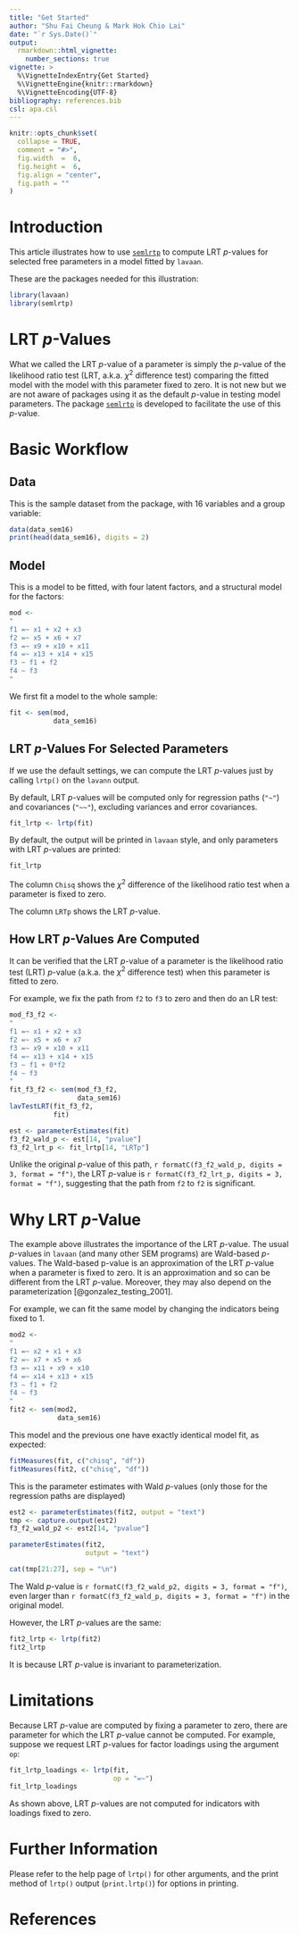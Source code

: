 ```yaml
---
title: "Get Started"
author: "Shu Fai Cheung & Mark Hok Chio Lai"
date: "`r Sys.Date()`"
output:
  rmarkdown::html_vignette:
    number_sections: true
vignette: >
  %\VignetteIndexEntry{Get Started}
  %\VignetteEngine{knitr::rmarkdown}
  %\VignetteEncoding{UTF-8}
bibliography: references.bib
csl: apa.csl
---
```


```r
knitr::opts_chunk$set(
  collapse = TRUE,
  comment = "#>",
  fig.width  =  6,
  fig.height =  6,
  fig.align = "center",
  fig.path = ""
)
```

# Introduction

This article illustrates how to use
[`semlrtp`](https://sfcheung.github.io/semlrtp/) to
compute LRT *p*-values for selected free parameters in
a model fitted by `lavaan`.

These are the packages needed for this illustration:

```r
library(lavaan)
library(semlrtp)
```

# LRT *p*-Values

What we called the LRT *p*-value of a parameter is
simply the *p*-value of the likelihood
ratio test (LRT, a.k.a. $\chi^2$ difference test)
comparing the fitted model with the model with
this parameter fixed to zero. It is not new but
we are not aware of packages using it as the default
*p*-value in testing model parameters.
The package
[`semlrtp`](https://sfcheung.github.io/semlrtp/)
is developed to facilitate the use of
this *p*-value.

# Basic Workflow

## Data

This is the sample dataset from the package,
with 16 variables and a group variable:

```r
data(data_sem16)
print(head(data_sem16), digits = 2)
```

## Model

This is a model to be fitted, with
four latent factors, and a structural
model for the factors:

```r
mod <-
"
f1 =~ x1 + x2 + x3
f2 =~ x5 + x6 + x7
f3 =~ x9 + x10 + x11
f4 =~ x13 + x14 + x15
f3 ~ f1 + f2
f4 ~ f3
"
```

We first fit a model to the whole sample:

```r
fit <- sem(mod,
           data_sem16)
```

## LRT *p*-Values For Selected Parameters

If we use the default settings,
we can compute the LRT *p*-values just
by calling `lrtp()` on the `lavann`
output.

By default, LRT *p*-values will be computed
only for regression paths
(`"~"`) and covariances (`"~~"`),
excluding variances and error covariances.

```r
fit_lrtp <- lrtp(fit)
```

By default, the output will be printed
in `lavaan` style, and only parameters
with LRT *p*-values are printed:

```r
fit_lrtp
```

The column `Chisq` shows the $\chi^2$
difference of the likelihood ratio test
when a parameter is fixed to zero.

The column `LRTp` shows the LRT *p*-value.

## How LRT *p*-Values Are Computed

It can be verified that the LRT *p*-value
of a parameter is the likelihood ratio
test (LRT) *p*-value (a.k.a. the $\chi^2$
difference test) when this parameter is
fitted to zero.

For example, we fix the path from `f2`
to `f3` to zero and then do an LR test:

```r
mod_f3_f2 <-
"
f1 =~ x1 + x2 + x3
f2 =~ x5 + x6 + x7
f3 =~ x9 + x10 + x11
f4 =~ x13 + x14 + x15
f3 ~ f1 + 0*f2
f4 ~ f3
"
fit_f3_f2 <- sem(mod_f3_f2,
                 data_sem16)
lavTestLRT(fit_f3_f2,
           fit)
```

```r
est <- parameterEstimates(fit)
f3_f2_wald_p <- est[14, "pvalue"]
f3_f2_lrt_p <- fit_lrtp[14, "LRTp"]
```

Unlike the original *p*-value of
this path,
`r formatC(f3_f2_wald_p, digits = 3, format = "f")`,
the LRT *p*-value is
`r formatC(f3_f2_lrt_p, digits = 3, format = "f")`,
suggesting that the path from `f2` to `f2`
is significant.

# Why LRT *p*-Value

The example above illustrates the importance
of the LRT *p*-value. The usual *p*-values
in `lavaan` (and many other SEM
programs) are Wald-based *p*-values.
The Wald-based p-value is an approximation
of the
LRT *p*-value when a parameter is fixed
to zero. It is an approximation and
so can be different from the
LRT *p*-value. Moreover, they may also
depend on
the parameterization [@gonzalez_testing_2001].

For example, we can fit the same model
by changing the indicators being fixed to 1.

```r
mod2 <-
"
f1 =~ x2 + x1 + x3
f2 =~ x7 + x5 + x6
f3 =~ x11 + x9 + x10
f4 =~ x14 + x13 + x15
f3 ~ f1 + f2
f4 ~ f3
"
fit2 <- sem(mod2,
            data_sem16)
```

This model and the previous one have exactly
identical model fit, as expected:

```r
fitMeasures(fit, c("chisq", "df"))
fitMeasures(fit2, c("chisq", "df"))
```

This is the parameter estimates with
Wald *p*-values (only those for
the regression paths are displayed)

```r
est2 <- parameterEstimates(fit2, output = "text")
tmp <- capture.output(est2)
f3_f2_wald_p2 <- est2[14, "pvalue"]
```

```r
parameterEstimates(fit2,
                   output = "text")
```

```r
cat(tmp[21:27], sep = "\n")
```

The Wald *p*-value is
`r formatC(f3_f2_wald_p2, digits = 3, format = "f")`,
even larger than
`r formatC(f3_f2_wald_p, digits = 3, format = "f")`
in the original model.

However, the LRT *p*-values are the same:

```r
fit2_lrtp <- lrtp(fit2)
fit2_lrtp
```

It is because LRT *p*-value is invariant to
parameterization.

# Limitations

Because LRT *p*-value are computed by
fixing a parameter to zero, there are
parameter for which the LRT *p*-value
cannot be computed. For example,
suppose we request LRT *p*-values for
factor loadings using the argument
`op`:

```r
fit_lrtp_loadings <- lrtp(fit,
                          op = "=~")
fit_lrtp_loadings
```

As shown above, LRT *p*-values are not
computed for indicators with loadings
fixed to zero.

# Further Information

Please refer to the help page of
`lrtp()` for other arguments, and
the print method of `lrtp()` output
(`print.lrtp()`) for options
in printing.

# References
